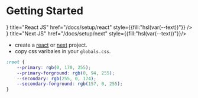 # Getting Started


 
<Cards>
  <Card icon={<ReactjsIcon/>} title="React JS" href="/docs/setup/react" style={{fill:"hsl(var(--text))"}} />
  <Card icon={<NextjsIcon/>} title="Next JS" href="/docs/setup/next" style={{fill:"hsl(var(--text))"}}/>
</Cards>


- create a [react](/docs/setup/react) or [next](/docs/setup/next) project. 
- copy css varibales in your `globals.css`. 

```css showLineNumbers filename="globals.css" copy
:root {
    --primary: rgb(0, 170, 255);
    --primary-forground: rgb(0, 94, 255);
    --secondary: rgb(255, 0, 174);
    --secondary-forground: rgb(157, 0, 255);
}
```

